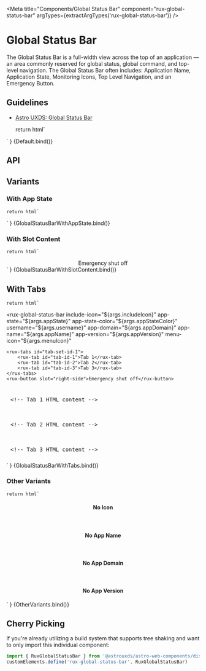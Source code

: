
<Meta
    title="Components/Global Status Bar"
    component="rux-global-status-bar"
    argTypes={extractArgTypes('rux-global-status-bar')}
/>

# Global Status Bar

The Global Status Bar is a full-width view across the top of an application — an area commonly reserved for global status, global command, and top-level navigation. The Global Status Bar often includes: Application Name, Application State, Monitoring Icons, Top Level Navigation, and an Emergency Button.

## Guidelines

-   [Astro UXDS: Global Status Bar](https://astrouxds-v6.netlify.app/ui-components/global-status-bar)

    return html`
<div style="display: flex; justify-content: center;">
    <rux-global-status-bar
        include-icon="${args.includeIcon}"
        app-domain="${args.appDomain}"
        app-name="${args.appName}"
        app-version="${args.appVersion}"
        menu-icon="${args.menuIcon}"
        username="${args.username}"
        app-state-color="${args.appStateColor}"
        app-state="${args.appState}"
    >
    </rux-global-status-bar>
</div>
`
}

<Canvas>
    <Story
        name="Default"
        args={{
            appDomain: 'Astro',
            appName: 'Dashboard',
            appVersion: '4.0 Alpha',
            menuIcon: 'apps',
            includeIcon: true,
            appState: "",
            appStateColor: "",
            username: ""
        }}
        argTypes={{
            appStateColor: { control: { type: "select" } },
        }}
    >
        {Default.bind()}
    </Story>
</Canvas>

## API

<ArgsTable of="rux-global-status-bar" />

## Variants

### With App State

    return html`
<div style="display: flex; justify-content: center;">
    <rux-global-status-bar
        include-icon="${args.includeIcon}"
        app-state="${args.appState}"
        app-state-color="${args.appStateColor}"
        username="${args.username}"
        app-domain="${args.appDomain}"
        app-name="${args.appName}"
        app-version="${args.appVersion}"
        menu-icon="${args.menuIcon}"
    >
    </rux-global-status-bar>
</div>
`
}

<Canvas>
    <Story
        args={{
            appState: 'Production',
            appStateColor: 'tag1',
            username: 'Joan Smith',
            appDomain: 'Astro',
            appName: 'Dashboard',
            appVersion: '4.0 Alpha',
            menuIcon: 'apps',
            includeIcon: true,
        }}
        argTypes={{
            appStateColor: { control: { type: "select" } },
        }}
        name="With App State"
    >
        {GlobalStatusBarWithAppState.bind()}
    </Story>
</Canvas>

### With Slot Content

    return html`
<div style="display: flex; justify-content: center;">
    <rux-global-status-bar
        include-icon="${args.includeIcon}"
        app-state="${args.appState}"
        app-state-color="${args.appStateColor}"
        username="${args.username}"
        app-domain="${args.appDomain}"
        app-name="${args.appName}"
        app-version="${args.appVersion}"
        menu-icon="${args.menuIcon}"
    >
        <rux-clock></rux-clock>
        <rux-button slot="right-side">Emergency shut off</rux-button>
    </rux-global-status-bar>
</div>
`
}

<Canvas>
    <Story
        args={{
            appState: 'Production',
            appStateColor: 'tag1',
            username: 'Joan Smith',
            appDomain: 'Astro',
            appName: 'Dashboard',
            appVersion: '4.0 Alpha',
            menuIcon: 'apps',
            includeIcon: true,
        }}
        argTypes={{
            appStateColor: { control: { type: "select" } },
        }}
        name="With Slot Content"
    >
        {GlobalStatusBarWithSlotContent.bind()}
    </Story>
</Canvas>

## With Tabs

    return html`
<rux-global-status-bar
    include-icon="${args.includeIcon}"
    app-state="${args.appState}"
    app-state-color="${args.appStateColor}"
    username="${args.username}"
    app-domain="${args.appDomain}"
    app-name="${args.appName}"
    app-version="${args.appVersion}"
    menu-icon="${args.menuIcon}"
>
    <rux-tabs id="tab-set-id-1">
        <rux-tab id="tab-id-1">Tab 1</rux-tab>
        <rux-tab id="tab-id-2">Tab 2</rux-tab>
        <rux-tab id="tab-id-3">Tab 3</rux-tab>
    </rux-tabs>
    <rux-button slot="right-side">Emergency shut off</rux-button>
</rux-global-status-bar>
<rux-tab-panels aria-labelledby="tab-set-id-1">
    <rux-tab-panel aria-labelledby="tab-id-1">
        <div
            style="padding: 1vw; border: rgba(255,255,255, .15) dashed 1px; font-family: monospace;"
        >
            <pre><<span>!-- Tab 1 HTML content --</span>></pre>
        </div>
    </rux-tab-panel>
    <rux-tab-panel aria-labelledby="tab-id-2">
        <div
            style="padding: 1vw; border: rgba(255,255,255, .15) dashed 1px; font-family: monospace;"
        >
            <pre><<span>!-- Tab 2 HTML content --</span>></pre>
        </div>
    </rux-tab-panel>
    <rux-tab-panel aria-labelledby="tab-id-3">
        <div
            style="padding: 1vw; border: rgba(255,255,255, .15) dashed 1px; font-family: monospace;"
        >
            <pre><<span>!-- Tab 3 HTML content --</span>></pre>
        </div>
    </rux-tab-panel>
</rux-tab-panels>
    `
}

<Canvas>
    <Story
        args={{
            appState: 'Production',
            appStateColor: 'tag1',
            username: 'Joan Smith',
            appDomain: 'Astro',
            appName: 'Dashboard',
            appVersion: '4.0 Alpha',
            menuIcon: 'apps',
            includeIcon: true,
        }}
         argTypes={{
            appStateColor: { control: { type: "select" } },
        }}
        name="With Tabs"
    >
        {GlobalStatusBarWithTabs.bind()}
    </Story>
</Canvas>

### Other Variants

    return html`
<style>
h4 {
    text-align: center;
}
</style>
<h4>No Icon</h4>
<div style="display: flex; justify-content: center;">
    <rux-global-status-bar
        app-state="Production"
        username="Username"
        app-name="Dashboard"
        app-domain="Astro"
        app-version="4.0 Alpha"
    >
    </rux-global-status-bar>
</div>
<br />
<h4>No App Name</h4>
<div style="display: flex; justify-content: center;">
    <rux-global-status-bar
        include-icon
        app-domain="astro"
        menu-icon="apps"
        username="Username"
        app-state="Production"
        app-version="4.0 Alpha"
    >
    </rux-global-status-bar>
</div>
<br />
<h4>No App Domain</h4>
<div style="display: flex; justify-content: center;">
    <rux-global-status-bar
        include-icon
        menu-icon="apps"
        username="Username"
        app-state="Production"
        app-version="4.0 Alpha"
        app-name="Dashboard"
    >
    </rux-global-status-bar>
</div>
<br />
<h4>No App Version</h4>
<div style="display: flex; justify-content: center;">
    <rux-global-status-bar
        include-icon
        menu-icon="apps"
        username="Username"
        app-state="Production"
        app-name="Dashboard"
        app-domain="Astro"
    >
    </rux-global-status-bar>
</div>
`
}

<Canvas>
    <Story name="Other Variants">{OtherVariants.bind()}</Story>
</Canvas>

## Cherry Picking

If you're already utilizing a build system that supports tree shaking and want to only import this individual component:

```js
import { RuxGlobalStatusBar } from '@astrouxds/astro-web-components/dist/components/rux-global-status-bar'
customElements.define('rux-global-status-bar', RuxGlobalStatusBar)
```
